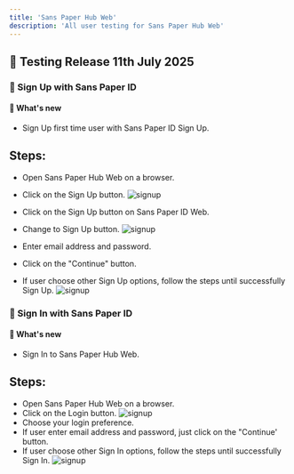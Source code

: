 ```yaml
---
title: 'Sans Paper Hub Web'
description: 'All user testing for Sans Paper Hub Web'
---
```


## 🚀 Testing Release 11th July 2025

### 🔹 Sign Up with Sans Paper ID  
#### 🧪 What's new
- Sign Up first time user with Sans Paper ID Sign Up.

## Steps:
- Open Sans Paper Hub Web on a browser.
- Click on the Sign Up button.
<img
    src="/images/sphweb/signup.png"
    alt="signup"
  />

- Click on the Sign Up button on Sans Paper ID Web.
- Change to Sign Up button.
<img
    src="/images/spiweb/signup auth0.png"
    alt="signup"
  />
- Enter email address and password.
- Click on the "Continue" button.
- If user choose other Sign Up options, follow the steps until successfully Sign Up.
<img
    src="/images/sphweb/othersignin.png"
    alt="signup"
  />

### 🔹 Sign In with Sans Paper ID  
#### 🧪 What's new
- Sign In to Sans Paper Hub Web.

## Steps:
- Open Sans Paper Hub Web on a browser.
- Click on the Login button.
<img
    src="/images/sphweb/signup.png"
    alt="signup"
  />
- Choose your login preference.
- If user enter email address and password, just click on the "Continue' button.
- If user choose other Sign In options, follow the steps until successfully Sign In.
<img
    src="/images/sphweb/othersignin.png"
    alt="signup"
  />
